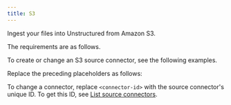 ```yaml
---
title: S3
---
```


Ingest your files into Unstructured from Amazon S3.

The requirements are as follows.


<S3Prerequisites />

To create or change an S3 source connector, see the following examples.


<CodeGroup>
    <S3SDK />
    <S3APIRESTCreate />
    <S3APIRESTChange />
</CodeGroup>

Replace the preceding placeholders as follows:


<S3APIPlaceholders />

To change a connector, replace `<connector-id>` with the source connector's unique ID. 
To get this ID, see [List source connectors](/platform-api/api/overview#list-source-connectors).